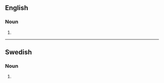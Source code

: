 {{also|émancipations}}

==English==

===Noun===
{{head|en|noun form}}

# {{plural of|emancipation|lang=en}}

----

==Swedish==

===Noun===
{{head|sv|noun form}}

# {{sv-noun-form-indef-gen|emancipation}}